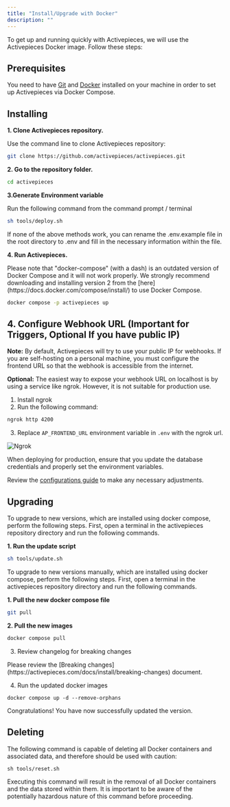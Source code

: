 ```yaml
---
title: "Install/Upgrade with Docker"
description: ""
---
```


To get up and running quickly with Activepieces, we will use the Activepieces Docker image. Follow these steps:

## Prerequisites

You need to have [Git](https://git-scm.com/book/en/v2/Getting-Started-Installing-Git) and [Docker](https://docs.docker.com/get-docker/) installed on your machine in order to set up Activepieces via Docker Compose.

## Installing

**1. Clone Activepieces repository.**

Use the command line to clone Activepieces repository:

```bash
git clone https://github.com/activepieces/activepieces.git
```

**2. Go to the repository folder.**

```bash
cd activepieces
```

**3.Generate Environment variable**

Run the following command from the command prompt / terminal

```bash
sh tools/deploy.sh
```

<Tip>
If none of the above methods work, you can rename the .env.example file in the root directory to .env and fill in the necessary information within the file.
</Tip>

**4. Run Activepieces.**

<Warning>
Please note that "docker-compose" (with a dash) is an outdated version of Docker Compose and it will not work properly. We strongly recommend downloading and installing version 2 from the [here](https://docs.docker.com/compose/install/) to use Docker Compose.
</Warning>

```bash
docker compose -p activepieces up
```

## 4. Configure Webhook URL (Important for Triggers, Optional If you have public IP)

**Note:** By default, Activepieces will try to use your public IP for webhooks. If you are self-hosting on a personal machine, you must configure the frontend URL so that the webhook is accessible from the internet.

**Optional:** The easiest way to expose your webhook URL on localhost is by using a service like ngrok. However, it is not suitable for production use.

1. Install ngrok
2. Run the following command:
```bash
ngrok http 4200
```
3. Replace `AP_FRONTEND_URL` environment variable in `.env` with the ngrok url.

![Ngrok](../resources/screenshots/docker-ngrok.png)

<Warning>
When deploying for production, ensure that you update the database credentials and properly set the environment variables.

Review the [configurations guide](configurations.mdx) to make any necessary adjustments.
</Warning>

## Upgrading

To upgrade to new versions, which are installed using docker compose, perform the following steps. First, open a terminal in the activepieces repository directory and run the following commands.

**1. Run the update script**
```bash
sh tools/update.sh
```


To upgrade to new versions manually, which are installed using docker compose, perform the following steps. First, open a terminal in the activepieces repository directory and run the following commands.

**1. Pull the new docker compose file**
```bash
git pull
```

**2. Pull the new images**
```bash
docker compose pull
```

3. Review changelog for breaking changes

<Warning>
Please review the [Breaking changes](https://activepieces.com/docs/install/breaking-changes) document.
</Warning>

4. Run the updated docker images
```
docker compose up -d --remove-orphans
```

Congratulations! You have now successfully updated the version.

## Deleting

The following command is capable of deleting all Docker containers and associated data, and therefore should be used with caution:

```
sh tools/reset.sh
```

<Warning>
Executing this command will result in the removal of all Docker containers and the data stored within them. It is important to be aware of the potentially hazardous nature of this command before proceeding.
</Warning>



